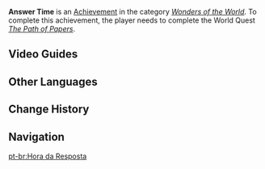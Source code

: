 {{Achievement Infobox
|id           = 84554
|order id     = 4078
|category     = Wonders of the World
|description  = Witness [[Alrani]]'s story in [[Sumeru]].
|requirements = Complete ''[[The Path of Papers]]''.
|primogems    = 5
|hidden       = 1
|type         = Quest
}}
'''Answer Time''' is an [[Achievement]] in the category ''[[Wonders of the World]]''. To complete this achievement, the player needs to complete the World Quest ''[[The Path of Papers]]''.
<!--
==Gameplay Notes==

==Trivia==
-->

==Video Guides==
{{EVT
|video1   = https://youtu.be/YWIWXmSvnoc
|caption1 = Answer Time Guide

|video2   = https://youtu.be/IPEJ2SvOLSA
|caption2 = Hidden Achievement: Answer Time
}}

==Other Languages==
{{Other Languages
|en      = Answer Time
|zhs     = 结题时刻
|zhs_rm  = Jiétí Shíkè
|zht     = 結題時刻
|zht_rm  = Jiétí Shíkè
|zh_tl   = 
|ja      = アンサータイム
|ja_rm   = Ansaa Taimu
|ja_tl   = Answer Time
|ko      = 연구 마감 시간
|ko_rm   = Yeon'gu Magam Sigan
|ko_tl   = Research Deadline
|es      = Fecha límite
|es_tl   = Deadline
|fr      = Le temps des réponses
|fr_tl   = Time of Answers
|ru      = Время ответа
|ru_tl   = Answer Time
|th      = ถึงเวลาตอบคำถาม
|th_rm   = 
|th_tl   = 
|vi      = Thời Khắc Kết Bài
|vi_tl   = 
|de      = „Ich will keine Abhandlung mehr schreiben!“
|de_tl   = "I don't want to write a paper any more!"
|id      = Waktunya Untuk Menjawab
|id_tl   = Time to Answer
|pt      = Hora da Resposta
|pt_tl   = 
|tr      = Yanıt Zamanı
|tr_tl   = 
|it      = Tempo di risposta
|it_tl   = 
}}

==Change History==
{{Change History|3.0}}
<!--
==References==
{{Reflist}}
-->
==Navigation==
{{Achievement Navbox}}

[[pt-br:Hora da Resposta]]
